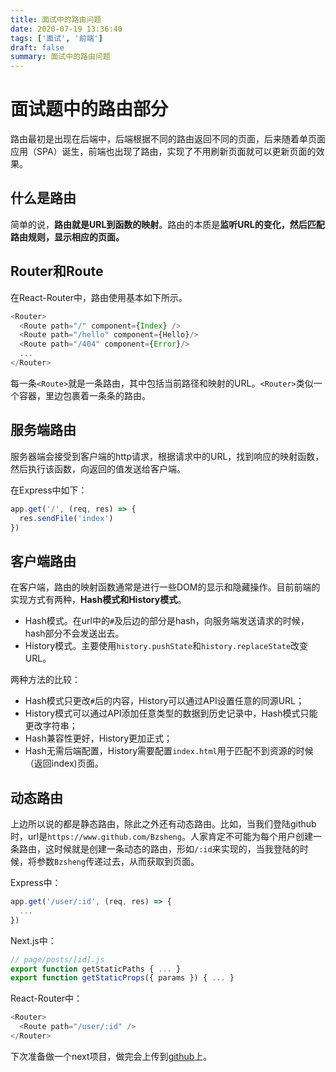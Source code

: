 ```yaml
---
title: 面试中的路由问题
date: 2020-07-19 13:36:40
tags: ['面试', '前端']
draft: false
summary: 面试中的路由问题
---
```


# 面试题中的路由部分

路由最初是出现在后端中，后端根据不同的路由返回不同的页面，后来随着单页面应用（SPA）诞生，前端也出现了路由，实现了不用刷新页面就可以更新页面的效果。

## 什么是路由

简单的说，**路由就是URL到函数的映射**。路由的本质是**监听URL的变化，然后匹配路由规则，显示相应的页面。**

## Router和Route

在React-Router中，路由使用基本如下所示。

``` js
<Router>
  <Route path="/" component={Index} />
  <Route path="/hello" component={Hello}/>
  <Route path="/404" component={Error}/>
  ...
</Router>
```

每一条`<Route>`就是一条路由，其中包括当前路径和映射的URL。`<Router>`类似一个容器，里边包裹着一条条的路由。

## 服务端路由

服务器端会接受到客户端的http请求，根据请求中的URL，找到响应的映射函数，然后执行该函数，向返回的值发送给客户端。

在Express中如下：

``` js
app.get('/', (req, res) => {
  res.sendFile('index')
})
```

## 客户端路由

在客户端，路由的映射函数通常是进行一些DOM的显示和隐藏操作。目前前端的实现方式有两种，**Hash模式和History模式**。

- Hash模式。在url中的`#`及后边的部分是hash，向服务端发送请求的时候，hash部分不会发送出去。
- History模式。主要使用`history.pushState`和`history.replaceState`改变URL。

两种方法的比较：

- Hash模式只更改`#`后的内容，History可以通过API设置任意的同源URL；
- History模式可以通过API添加任意类型的数据到历史记录中，Hash模式只能更改字符串；
- Hash兼容性更好，History更加正式；
- Hash无需后端配置，History需要配置`index.html`用于匹配不到资源的时候（返回index)页面。

## 动态路由

上边所以说的都是静态路由，除此之外还有动态路由。比如，当我们登陆github时，url是`https://www.github.com/Bzsheng`。人家肯定不可能为每个用户创建一条路由，这时候就是创建一条动态的路由，形如`/:id`来实现的，当我登陆的时候，将参数`Bzsheng`传递过去，从而获取到页面。

Express中：

``` js
app.get('/user/:id', (req, res) => {
  ...
})
```

Next.js中：

``` js
// page/posts/[id].js
export function getStaticPaths { ... }
export function getStaticProps({ params }) { ... }
```

React-Router中：

``` js
<Router>
  <Route path="/user/:id" />
</Router>
```

下次准备做一个next项目，做完会上传到[github](https://www.github.com/Bzsheng)上。
